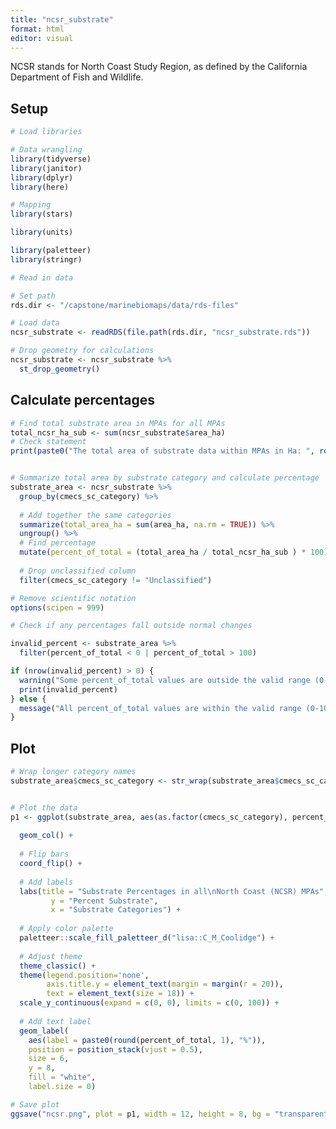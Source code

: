 ```yaml
---
title: "ncsr_substrate"
format: html
editor: visual
---
```


NCSR stands for North Coast Study Region, as defined by the California Department of Fish and Wildlife.

## Setup

```r
# Load libraries

# Data wrangling
library(tidyverse)
library(janitor)
library(dplyr)
library(here)

# Mapping
library(stars)

library(units)

library(paletteer)
library(stringr)
```

```r
# Read in data

# Set path
rds.dir <- "/capstone/marinebiomaps/data/rds-files"

# Load data
ncsr_substrate <- readRDS(file.path(rds.dir, "ncsr_substrate.rds"))

# Drop geometry for calculations
ncsr_substrate <- ncsr_substrate %>%
  st_drop_geometry() 
```

## Calculate percentages

```r
# Find total substrate area in MPAs for all MPAs
total_ncsr_ha_sub <- sum(ncsr_substrate$area_ha)
# Check statement
print(paste0("The total area of substrate data within MPAs in Ha: ", round(total_ncsr_ha_sub)))


# Summarize total area by substrate category and calculate percentage
substrate_area <- ncsr_substrate %>% 
  group_by(cmecs_sc_category) %>% 
  
  # Add together the same categories
  summarize(total_area_ha = sum(area_ha, na.rm = TRUE)) %>% 
  ungroup() %>% 
  # Find percentage
  mutate(percent_of_total = (total_area_ha / total_ncsr_ha_sub ) * 100) %>%
  
  # Drop unclassified column
  filter(cmecs_sc_category != "Unclassified")

# Remove scientific notation
options(scipen = 999)
```

```r
# Check if any percentages fall outside normal changes

invalid_percent <- substrate_area %>%
  filter(percent_of_total < 0 | percent_of_total > 100)

if (nrow(invalid_percent) > 0) {
  warning("Some percent_of_total values are outside the valid range (0-100). Check the following rows:")
  print(invalid_percent)
} else {
  message("All percent_of_total values are within the valid range (0-100).")
}

```

## Plot

```r
# Wrap longer category names
substrate_area$cmecs_sc_category <- str_wrap(substrate_area$cmecs_sc_category, width = 20)


# Plot the data
p1 <- ggplot(substrate_area, aes(as.factor(cmecs_sc_category), percent_of_total, fill = cmecs_sc_category)) +
  
  geom_col() +
  
  # Flip bars
  coord_flip() +
  
  # Add labels
  labs(title = "Substrate Percentages in all\nNorth Coast (NCSR) MPAs",
         y = "Percent Substrate",
         x = "Substrate Categories") +
  
  # Apply color palette
  paletteer::scale_fill_paletteer_d("lisa::C_M_Coolidge") +
  
  # Adjust theme
  theme_classic() +
  theme(legend.position='none',
        axis.title.y = element_text(margin = margin(r = 20)),
        text = element_text(size = 18)) +
  scale_y_continuous(expand = c(0, 0), limits = c(0, 100)) +
  
  # Add text label
  geom_label(
    aes(label = paste0(round(percent_of_total, 1), "%")), 
    position = position_stack(vjust = 0.5), 
    size = 6,
    y = 8,
    fill = "white",
    label.size = 0)
```

```r
# Save plot
ggsave("ncsr.png", plot = p1, width = 12, height = 8, bg = "transparent")
```
